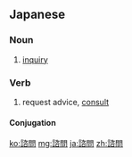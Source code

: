 ==Japanese==
{{ja-kanjitab|し|もん|yomi=on}}

===Noun===
{{ja-noun|しもん}}

# [[inquiry]]

===Verb===
{{ja-verb-suru|tr=trans|しもん}}

# request advice, [[consult]]

====Conjugation====
{{ja-suru|しもん}}

[[ko:諮問]]
[[mg:諮問]]
[[ja:諮問]]
[[zh:諮問]]